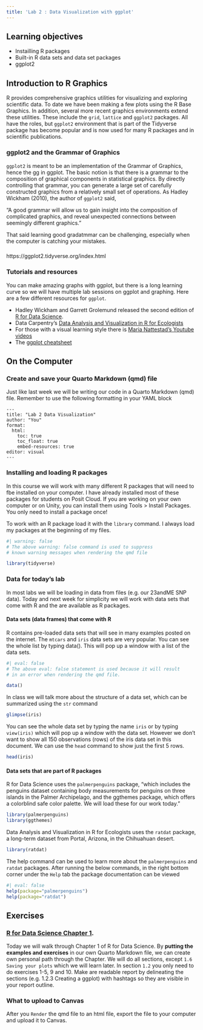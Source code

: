 ```yaml
---
title: 'Lab 2 : Data Visualization with ggplot'
---
```


## Learning objectives

-   Instailling R packages
-   Built-in R data sets and data set packages
-   ggplot2

## Introduction to R Graphics

R provides comprehensive graphics utilities for visualizing and exploring scientific data. To date we have been making a few plots using the R Base Graphics. In addition, several more recent graphics environments extend these utilities. These include the `grid`, `lattice` and `ggplot2` packages. All have the roles, but `ggplot2` environment that is part of the Tidyverse package has become popular and is now used for many R packages and in scientific publications.

### ggplot2 and the Grammar of Graphics

`ggplot2` is meant to be an implementation of the Grammar of Graphics, hence the gg in ggplot. The basic notion is that there is a grammar to the composition of graphical components in statistical graphics. By directly controlling that grammar, you can generate a large set of carefully constructed graphics from a relatively small set of operations. As Hadley Wickham (2010), the author of `ggplot2` said,

"A good grammar will allow us to gain insight into the composition of complicated graphics, and reveal unexpected connections between seemingly different graphics."

That said learning good gradatmmar can be challenging, especially when the computer is catching your mistakes.

### 

https://ggplot2.tidyverse.org/index.html

### Tutorials and resources

You can make amazing graphs with ggplot, but there is a long learning curve so we will have multiple lab sessions on ggplot and graphing. Here are a few different resources for `ggplot`.

-   Hadley Wickham and Garrett Grolemund released the second edition of [R for Data Science](https://r4ds.hadley.nz/).
-   Data Carpentry's [Data Analysis and Visualization in R for Ecologists](https://datacarpentry.org/R-ecology-lesson/)
-   For those with a visual learning style there is [Maria Nattestad's Youtube videos](https://www.youtube.com/channel/UC2bWYX9h1KlaGWfTDuhASWg)
-   The [ggplot cheatsheet](https://github.com/rstudio/cheatsheets/blob/master/data-visualization-2.1.pdf)

## On the Computer

### Create and save your Quarto Markdown (qmd) file

Just like last week we will be writing our code in a Quarto Markdown (qmd) file. Remember to use the following formatting in your YAML block

```         
---
title: "Lab 2 Data Visualization"
author: "You"
format:
  html:
    toc: true
    toc_float: true
    embed-resources: true
editor: visual
---
```

### Installing and loading R packages

In this course we will work with many different R packages that will need to fbe installed on your computer. I have already installed most of these packages for students on Posit Cloud. If you are working on your own computer or on Unity, you can install them using Tools \> Install Packages. You only need to install a package once!

To work with an R package load it with the `library` command. I always load my packages at the beginning of my files.

```r
#| warning: false
# The above warning: false command is used to suppress
# known warning messages when rendering the qmd file

library(tidyverse)
```

### Data for today's lab

In most labs we will be loading in data from files (e.g. our 23andME SNP data). Today and next week for simplicity we will work with data sets that come with R and the are available as R packages.

#### Data sets (data frames) that come with R

R contains pre-loaded data sets that will see in many examples posted on the internet. The `mtcars` and `iris` data sets are very popular. You can see the whole list by typing data(). This will pop up a window with a list of the data sets.

```r
#| eval: false
# The above eval: false statement is used because it will result
# in an error when rendering the qmd file. 

data()
```

In class we will talk more about the structure of a data set, which can be summarized using the `str` command

```r
glimpse(iris)
```

You can see the whole data set by typing the name `iris` or by typing `view(iris)` which will pop up a window with the data set. However we don't want to show all 150 observations (rows) of the iris data set in this document. We can use the `head` command to show just the first 5 rows.

```r
head(iris)
```

#### Data sets that are part of R packages

R for Data Science uses the `palmerpenguins` package, "which includes the penguins dataset containing body measurements for penguins on three islands in the Palmer Archipelago, and the ggthemes package, which offers a colorblind safe color palette. We will load these for our work today."

```r
library(palmerpenguins)
library(ggthemes)
```

Data Analysis and Visualization in R for Ecologists uses the `ratdat` package, a long-term dataset from Portal, Arizona, in the Chihuahuan desert.

```r
library(ratdat)
```

The help command can be used to learn more about the `palmerpenguins` and `ratdat` packages. After running the below commands, in the right bottom corner under the `Help` tab the package documentation can be viewed

```r
#| eval: false
help(package="palmerpenguins")
help(package="ratdat")
```

## Exercises

### [R for Data Science Chapter 1](https://r4ds.hadley.nz/data-visualize).

Today we will walk through Chapter 1 of R for Data Science. By **putting the examples and exercises** in our own Quarto Markdown file, we can create own personal path through the Chapter. We will do all sections, except `1.6 Saving your plots` which we will learn later. In section `1.2` you only need to do exercises 1-5, 9 and 10. Make are readable report by delineating the sections (e.g. 1.2.3 Creating a ggplot) with hashtags so they are visible in your report outline.

### What to upload to Canvas

After you `Render` the qmd file to an html file, export the file to your computer and upload it to Canvas.
